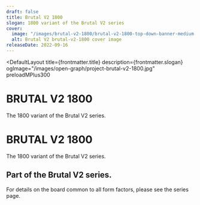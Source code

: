 ```yaml
---
draft: false
title: Brutal V2 1800
slogan: 1800 variant of the Brutal V2 series
cover:
  image: "/images/brutal-v2-1800/brutal-v2-1800-top-down-banner-medium.avif"
  alt: Brutal V2 brutal-v2-1800 cover image
releaseDate: 2022-09-16
---
```


<DefaultLayout 
  title={frontmatter.title} 
  description={frontmatter.slogan}
  ogImage="/images/open-graph/project-brutal-v2-1800.jpg"
  preloadMPlus300
>

  <div class="relative w-full">
    <SimpleImageV2 src="/images/brutal-v2-1800/brutal-v2-1800-top-down-banner-large.jpg" class="w-full h-full object-cover" />
    <div class="absolute text-center w-full text-zinc-100 bottom-0 flex-col justify-center items-center pt-0 pb-20 h-auto hidden md:flex">
      <h1 class="text-5xl font-[550]">BRUTAL V2 1800</h1>
      <p class="pt-5 text-lg mx-6">The 1800 variant of the Brutal V2 series.</p>
      <div class="w-fit pt-6">
        <SimpleButton label="Product Page" url="https://cannonkeys.com/products/brutal-v2-1800-keyboard" />
      </div>
    </div>
  </div>

  <div class="bg-[#111213] md:hidden px-6 py-16 text-zinc-100 text-center flex flex-col items-center">
    <h1 class="text-3xl font-[550]">BRUTAL V2 1800</h1>
    <p class="pt-4 text-md">The 1800 variant of the Brutal V2 series.</p>
    <div class="w-fit pt-6">
      <SimpleButton label="Product Page" url="https://cannonkeys.com/products/brutal-v2-1800-keyboard" />
    </div>
  </div>

  <div class="py-16">
    <HorizontalStackBlock src="/images/brutal-v2-1800/brutal-v2-1800-render-vertical-pair-medium.avif" container rounded aspect={5} noProse imageClasses="brutal-v2-1800 aspect-[1.375] w-full h-full object-cover object-top">
      <div class="flex flex-col text-center lg:text-start">
        <h2 class="font-[550] text-2xl pb-2">Part of the Brutal V2 series.</h2>
        <p>For details on the board common to all form factors, please see the series page.</p>
        <div class="w-fit pt-6">
          <SimpleButton label="Visit" url="/collections/brutal-v2" extern={false} />
        </div>
      </div>
    </HorizontalStackBlock>
  </div>

  <div class="grid grid-cols-1 lg:grid-cols-2 grid-flow-row-dense">
    <SimpleImageV2 src="/images/brutal-v2-1800/brutal-v2-1800-side-medium.avif" class="aspect-[1.618] w-full h-full object-cover" />
    <SimpleImageV2 src="/images/brutal-v2-1800/brutal-v2-1800-galaxy-top-medium.avif" class="aspect-[1.618] w-full h-full object-cover" />
    <SimpleImageV2 src="/images/brutal-v2-1800/brutal-v2-1800-partsgrid-medium.avif" class="aspect-[1.618] w-full h-full object-cover" />
    <SimpleImageV2 src="/images/brutal-v2-1800/brutal-v2-1800-square-top-down-medium.avif" class="aspect-[1.618] w-full h-full object-cover" />
    <SimpleImageV2 src="/images/brutal-v2-1800/brutal-v2-1800-composition-01-large.avif" class="w-full h-full object-cover lg:col-span-2" />
    <SimpleImageV2 src="/images/brutal-v2-1800/brutal-v2-1800-half-built-medium.avif" class="aspect-[1.618] w-full h-full object-cover" />
    <SimpleImageV2 src="/images/brutal-v2-1800/brutal-v2-1800-galaxy-vasilisa-top-medium.avif" class="aspect-[1.618] w-full h-full object-cover" />
  </div>
  
  <div class="container mx-auto">
    <ClassicResourcesTable project='brutal-v2-1800' />
  </div>

</DefaultLayout>